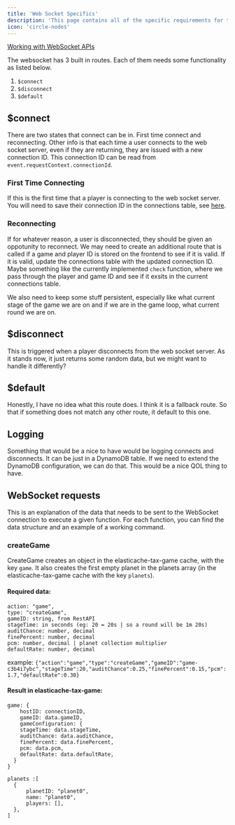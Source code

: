 ```yaml
---
title: 'Web Socket Specifics'
description: 'This page contains all of the specific requirements for the web socket server'
icon: 'circle-nodes'
---
```


[Working with WebSocket APIs](https://docs.aws.amazon.com/apigateway/latest/developerguide/apigateway-websocket-api.html)

The websocket has 3 built in routes. Each of them needs some functionality as listed below.

1. `$connect`
2. `$disconnect`
3. `$default`

## $connect

There are two states that connect can be in. First time connect and reconnecting. Other info is that each time a user connects to the web socket server, even if they are returning, they are issued with a new connection ID. This connection ID can be read from `event.requestContext.connectionId`.

### First Time Connecting

If this is the first time that a player is connecting to the web socket server. You will need to save their connection ID in the connections table, see [here](/university/database#connection-table).

### Reconnecting

If for whatever reason, a user is disconnected, they should be given an oppotunity to reconnect. We may need to create an additional route that is called if a game and player ID is stored on the frontend to see if it is valid. If it is valid, update the connections table with the updated connection ID. Maybe something like the currently implemented `check` function, where we pass through the player and game ID and see if it exsits in the current connections table.

We also need to keep some stuff persistent, especially like what current stage of the game we are on and if we are in the game loop, what current round we are on.

## $disconnect

This is triggered when a player disconnects from the web socket server. As it stands now, it just returns some random data, but we might want to handle it differently?

## $default

Honestly, I have no idea what this route does. I think it is a fallback route. So that if something does not match any other route, it default to this one.

## Logging

Something that would be a nice to have would be logging connects and disconnects. It can be just in a DynamoDB table. If we need to extend the DynamoDB configuration, we can do that. This would be a nice QOL thing to have.

## WebSocket requests
This is an explanation of the data that needs to be sent to the WebSocket connection to execute a given function. For each function, you can find the data structure and an example of a working command.

### createGame
CreateGame creates an object in the elasticache-tax-game cache, with the key `game`. It also creates the first empty planet in the planets array (in the elasticache-tax-game cache with the key `planets`).

#### Required data:
```
action: "game",
type: "createGame",
gameID: string, from RestAPI
stageTime: in seconds (eg: 20 = 20s | so a round will be 1m 20s)
auditChance: number, decimal
finePercent: number, decimal
pcm: number, decimal | planet collection multiplier
defaultRate: number, decimal
```

example: `{"action":"game","type":"createGame","gameID":"game-c3b4i7ybc","stageTime":20,"auditChance":0.25,"finePercent":0.15,"pcm":1.7,"defaultRate":0.30}`

#### Result in elasticache-tax-game:
```
game: {
    hostID: connectionID,
    gameID: data.gameID,
    gameConfiguration: {
    stageTime: data.stageTime,
    auditChance: data.auditChance,
    finePercent: data.finePercent,
    pcm: data.pcm,
    defaultRate: data.defaultRate,
  }
}

planets :[
  {
      planetID: "planet0",
      name: "planet0",
      players: [],
  },
]
```
